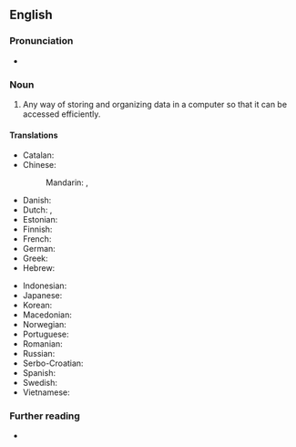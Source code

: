 {{also|data-structure}}
==English==

===Pronunciation===
* {{audio|en|en-us-data structure.ogg|Audio (US)}}

===Noun===
{{examples|[[matrix]], [[stack]], [[queue]], [[dequeue]], [[list]], [[vector]], [[scenegraph]], [[tree]]}}
{{en-noun}}

# {{lb|en|computer science}} Any way of storing and organizing data in a computer so that it can be accessed efficiently.

====Translations====
{{trans-top|organization of data}}
* Catalan: {{t|ca|[[estructura]] [[de]] [[dades]]|f}}
* Chinese:
*: Mandarin: {{t|cmn|數據結構}}, {{t|cmn|数据结构|tr=shùjù jiégòu}}
* Danish: {{t|da|datastruktur}}
* Dutch: {{t|nl|gegevensstructuur}}, {{t+|nl|datastructuur|f}}
* Estonian: {{t|et|andmestruktuur}}
* Finnish: {{t+|fi|tietorakenne}}
* French: {{t|fr|structure de donnée|f}}
* German: {{t|de|Datenstruktur|f}}
* Greek: {{t+|el|δομή δεδομένων|f}}
* Hebrew: {{t+|he|מבנה נתונים|m}}
{{trans-mid}}
* Indonesian: {{t|id|[[struktur]] [[data]]}}
* Japanese: {{t|ja|データ構造|tr=でーたこうぞう, dēta kōzō}}
* Korean: {{t|ko|자료 구조}}
* Macedonian: {{t+|mk|пода́точна структу́ра|f}}
* Norwegian: {{t|no|datastruktur|m}}
* Portuguese: {{t|pt|estrutura de dados|f}}
* Romanian: {{t|ro|structură de date|f}}
* Russian: {{t+|ru|структу́ра да́нных|f}}
* Serbo-Croatian: {{t|sh|podatkovna struktura|f}}
* Spanish: {{t|es|[[estructura]] [[de]] [[datos]]|f}}
* Swedish: {{t|sv|datastruktur|c}}
* Vietnamese: {{t|vi|cấu trúc dữ liệu}}
{{trans-bottom}}

===Further reading===
* {{pedia}}
